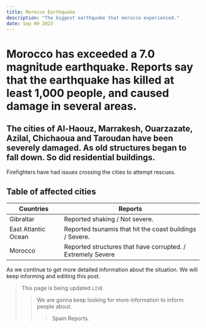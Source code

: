 ```yaml
---
title: Morocco Earthquake
description: "The biggest earthquake that morocco experienced."
date: Sep 09 2023
---
```


# Morocco has exceeded a 7.0 magnitude earthquake. Reports say that the earthquake has killed at least 1,000 people, and caused damage in several areas.
The cities of Al-Haouz, Marrakesh, Ouarzazate, Azilal, Chichaoua and Taroudan have been severely damaged. As old structures began to fall down. So did residential buildings.
---
Firefighters have had issues crossing the cities to attempt rescues.
## Table of affected cities

| Countries | Reports                                                               |
| ------ | ------------------------------------------------------------------------- |
| Gibraltar   | Reported shaking / Not severe.    |
| East Atlantic Ocean | Reported tsunamis that hit the coast buildings / Severe.    |
| Morocco    | Reported structures that have corrupted. / Extremely Severe    

As we continue to get more detailed information about the situation. We will keep informing and ediiting this post.
> This page is being updated `LIVE`
>
> > We are gonna keep looking for more information to inform people about.
> >
> > > Spain Reports.